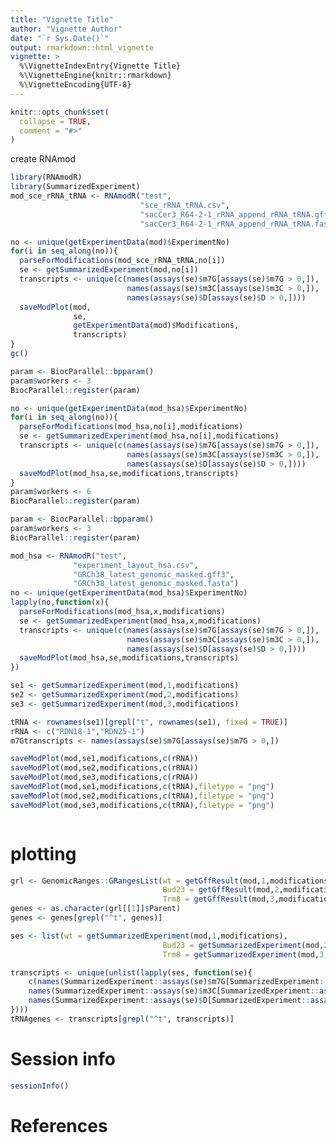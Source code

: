 ```yaml
---
title: "Vignette Title"
author: "Vignette Author"
date: "`r Sys.Date()`"
output: rmarkdown::html_vignette
vignette: >
  %\VignetteIndexEntry{Vignette Title}
  %\VignetteEngine{knitr::rmarkdown}
  %\VignetteEncoding{UTF-8}
---
```


```r
knitr::opts_chunk$set(
  collapse = TRUE,
  comment = "#>"
)
```






create RNAmod
```r
library(RNAmodR)
library(SummarizedExperiment)
mod_sce_rRNA_tRNA <- RNAmodR("test",
                             "sce_rRNA_tRNA.csv",
                             "sacCer3_R64-2-1_rRNA_append_rRNA_tRNA.gff3",
                             "sacCer3_R64-2-1_rRNA_append_rRNA_tRNA.fasta")

no <- unique(getExperimentData(mod)$ExperimentNo)
for(i in seq_along(no)){
  parseForModifications(mod_sce_rRNA_tRNA,no[i])
  se <- getSummarizedExperiment(mod,no[i])
  transcripts <- unique(c(names(assays(se)$m7G[assays(se)$m7G > 0,]),
                          names(assays(se)$m3C[assays(se)$m3C > 0,]),
                          names(assays(se)$D[assays(se)$D > 0,])))
  saveModPlot(mod,
              se,
              getExperimentData(mod)$Modifications,
              transcripts)
}
gc()

param <- BiocParallel::bpparam()
param$workers <- 3
BiocParallel::register(param)

no <- unique(getExperimentData(mod_hsa)$ExperimentNo)
for(i in seq_along(no)){
  parseForModifications(mod_hsa,no[i],modifications)
  se <- getSummarizedExperiment(mod_hsa,no[i],modifications)
  transcripts <- unique(c(names(assays(se)$m7G[assays(se)$m7G > 0,]),
                          names(assays(se)$m3C[assays(se)$m3C > 0,]),
                          names(assays(se)$D[assays(se)$D > 0,])))
  saveModPlot(mod_hsa,se,modifications,transcripts)
}
param$workers <- 6
BiocParallel::register(param)

param <- BiocParallel::bpparam()
param$workers <- 3
BiocParallel::register(param)

mod_hsa <- RNAmodR("test",
              "experiment_layout_hsa.csv",
              "GRCh38_latest_genomic_masked.gff3",
              "GRCh38_latest_genomic_masked.fasta")
no <- unique(getExperimentData(mod_hsa)$ExperimentNo)
lapply(no,function(x){
  parseForModifications(mod_hsa,x,modifications)
  se <- getSummarizedExperiment(mod_hsa,x,modifications)
  transcripts <- unique(c(names(assays(se)$m7G[assays(se)$m7G > 0,]),
                          names(assays(se)$m3C[assays(se)$m3C > 0,]),
                          names(assays(se)$D[assays(se)$D > 0,])))
  saveModPlot(mod_hsa,se,modifications,transcripts)
})

se1 <- getSummarizedExperiment(mod,1,modifications)
se2 <- getSummarizedExperiment(mod,2,modifications)
se3 <- getSummarizedExperiment(mod,3,modifications)

tRNA <- rownames(se1)[grepl("t", rownames(se1), fixed = TRUE)]
rRNA <- c("RDN18-1","RDN25-1")
m7Gtranscripts <- names(assays(se)$m7G[assays(se)$m7G > 0,])

saveModPlot(mod,se1,modifications,c(rRNA))
saveModPlot(mod,se2,modifications,c(rRNA))
saveModPlot(mod,se3,modifications,c(rRNA))
saveModPlot(mod,se1,modifications,c(tRNA),filetype = "png")
saveModPlot(mod,se2,modifications,c(tRNA),filetype = "png")
saveModPlot(mod,se3,modifications,c(tRNA),filetype = "png")



```

# plotting

```r
grl <- GenomicRanges::GRangesList(wt = getGffResult(mod,1,modifications),
                                  Bud23 = getGffResult(mod,2,modifications),
                                  Trm8 = getGffResult(mod,3,modifications))
genes <- as.character(grl[[1]]$Parent)
genes <- genes[grepl("^t", genes)]

ses <- list(wt = getSummarizedExperiment(mod,1,modifications),
                                  Bud23 = getSummarizedExperiment(mod,2,modifications),
                                  Trm8 = getSummarizedExperiment(mod,3,modifications))

transcripts <- unique(unlist(lapply(ses, function(se){
    c(names(SummarizedExperiment::assays(se)$m7G[SummarizedExperiment::assays(se)$m7G > 0,]),
    names(SummarizedExperiment::assays(se)$m3C[SummarizedExperiment::assays(se)$m3C > 0,]),
    names(SummarizedExperiment::assays(se)$D[SummarizedExperiment::assays(se)$D > 0,]))
})))
tRNAgenes <- transcripts[grepl("^t", transcripts)]


```


# Session info

```r
sessionInfo()
```

# References